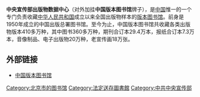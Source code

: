 {{Unreferenced|time=2020-05-30T12:52:16+00:00}}
'''中央宣传部出版物数据中心'''（对外加挂'''中国版本图书馆'''牌子），是[[中国|中国]]惟一的一个专门负责收藏[[中华人民共和国|中华人民共和国]]成立以来全国出版物样本的[[版本图书馆|版本图书馆]]。前身是1950年成立的中国出版总署图书馆。至今为止，中国版本图书馆共收藏各类出版物版本410多万种，其中图书360多万种，期刊合订本29.4万本，报纸合订本7.3万本，音像制品、电子出版物20万种，老宣传画18万张。

==外部链接==
*[http://www.capub.cn/ 中国版本图书馆]{{Wayback|url=http://www.capub.cn/ |date=20130406013912 }}

[[Category:北京市的图书馆|Category:北京市的图书馆]]
[[Category:法定送存圖書館|Category:法定送存圖書館]]
[[Category:中共中央宣传部|Category:中共中央宣传部]]